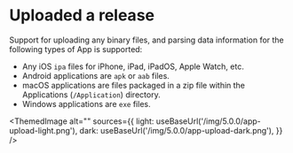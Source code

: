 # Uploaded a release


Support for uploading any binary files, and parsing data information for the following types of App is supported:

- Any iOS `ipa` files for iPhone, iPad, iPadOS, Apple Watch, etc.
- Android applications are `apk` or `aab` files.
- macOS applications are files packaged in a zip file within the Applications (`/Application`) directory.
- Windows applications are `exe` files.

<ThemedImage
  alt=""
  sources={{
    light: useBaseUrl('/img/5.0.0/app-upload-light.png'),
    dark: useBaseUrl('/img/5.0.0/app-upload-dark.png'),
  }}
/>
